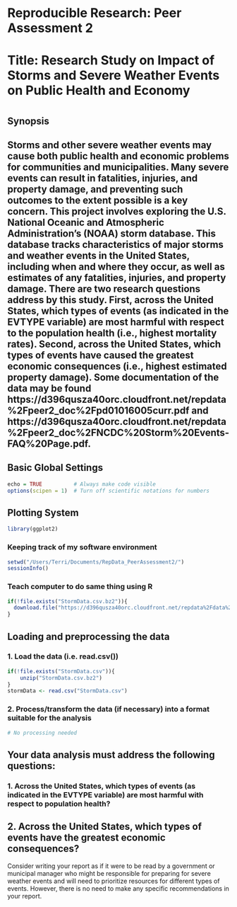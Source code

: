 # Reproducible Research: Peer Assessment 2
#
#  Title: Research Study on Impact of Storms and Severe Weather Events on Public Health and Economy
#
## Synopsis
## Storms and other severe weather events may cause both public health and economic problems for communities and municipalities. Many severe events can result in fatalities, injuries, and property damage, and preventing such outcomes to the extent possible is a key concern. This project involves exploring the U.S. National Oceanic and Atmospheric Administration's (NOAA) storm database. This database tracks characteristics of major storms and weather events in the United States, including when and where they occur, as well as estimates of any fatalities, injuries, and property damage. There are two research questions address by this study. First, across the United States, which types of events (as indicated in the EVTYPE variable) are most harmful with respect to the population health (i.e., highest mortality rates). Second, across the United States, which types of events have caused the greatest economic consequences (i.e., highest estimated property damage). Some documentation of the data may be found https://d396qusza40orc.cloudfront.net/repdata%2Fpeer2_doc%2Fpd01016005curr.pdf and https://d396qusza40orc.cloudfront.net/repdata%2Fpeer2_doc%2FNCDC%20Storm%20Events-FAQ%20Page.pdf.



## Basic Global Settings
```r
echo = TRUE          # Always make code visible
options(scipen = 1)  # Turn off scientific notations for numbers
```

## Plotting System
```r
library(ggplot2)
```


### Keeping track of my software environment
```r
setwd("/Users/Terri/Documents/RepData_PeerAssessment2/")
sessionInfo()
```

### Teach computer to do same thing using R
```r
if(!file.exists("StormData.csv.bz2")){
  download.file("https://d396qusza40orc.cloudfront.net/repdata%2Fdata%2FStormData.csv.bz2",      "/Users/Terri/Documents/RepData_PeerAssessment2/StormData.csv.bz2")
}
```

## Loading and preprocessing the data
### 1. Load the data (i.e. read.csv())
```r
if(!file.exists("StormData.csv")){
    unzip("StormData.csv.bz2")
}
stormData <- read.csv("StormData.csv")
```
### 2. Process/transform the data (if necessary) into a format suitable for the analysis
```r
# No processing needed
```


## Your data analysis must address the following questions:

### 1. Across the United States, which types of events (as indicated in the EVTYPE variable) are most harmful with respect to population health?

## 2. Across the United States, which types of events have the greatest economic consequences?

Consider writing your report as if it were to be read by a government or municipal manager who might be responsible for preparing for severe weather events and will need to prioritize resources for different types of events. However, there is no need to make any specific recommendations in your report.